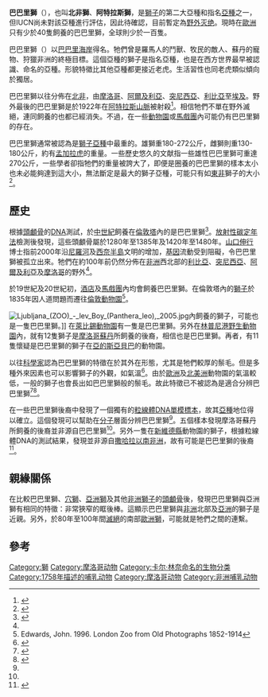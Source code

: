 {{NoteTA|zh-hans:北非狮;zh-hant:巴巴里獅|zh-hans:柏柏里;zh-hant:巴巴里}}
{{Subspeciesbox
| name = 巴巴里獅
| status = EW
| status_system = IUCN3.1
| status_ref = 
| species =  leo
| subspecies = leo
| species link= 獅
| authority = ([[Linnaeus|Linnaeus]], 1758)
| image = Barbary lion.jpg
| image_width = 250px
| genus = Panthera
| synonyms =
* ''Felis leo''
* ''Panthera leo berberisca''
}}
'''巴巴里獅'''（''{{lang|la|Panthera leo leo}}''），也叫'''北非獅'''、'''阿特拉斯獅'''，是[[獅子|獅子]]的第二大亞種和指名[[亞種|亞種]]之一，但IUCN尚未對該亞種進行評估，因此待確認，目前暫定為[[野外灭绝|野外灭绝]]。現時在[[歐洲|歐洲]]只有少於40隻飼養的巴巴里獅，全球則少於一百隻。

巴巴里獅（{{lang-en|Barbary lion}}）以[[巴巴里海岸|巴巴里海岸]]得名。牠們曾是羅馬人的鬥獸、牧民的敵人、蘇丹的寵物、狩獵非洲的終極目標。這個亞種的獅子是指名亞種，也是在西方世界最早被認識、命名的亞種。形貌特徵比其他亞種都更接近老虎。生活習性也同老虎類似傾向於獨居。

巴巴里獅以往分佈在[[北非|北非]]，由[[摩洛哥|摩洛哥]]、[[阿爾及利亞|阿爾及利亞]]、[[突尼西亞|突尼西亞]]、[[利比亞|利比亞]]至[[埃及|埃及]]。野外最後的巴巴里獅是於1922年在[[阿特拉斯山脈|阿特拉斯山脈]]被射殺<ref name=CAP>{{cite book en |editor=Nowell K, Jackson P |title=Wild Cats: Status Survey and Conservation Action Plan |url=http://carnivoractionplans1.free.fr/wildcats.pdf |format=PDF |year=1996 |publisher=IUCN/SSC Cat Specialist Group |location=Gland, Switzerland |isbn=2-8317-0045-0 |pages=17-21 |chapter=Panthera Leo |access-date=2009-02-09 |archive-date=2007-08-07 |archive-url=https://web.archive.org/web/20070807215533/http://carnivoractionplans1.free.fr/wildcats.pdf |dead-url=no }}</ref>。相信牠們不單在野外滅絕，連同飼養的也都已經消失。不過，在一些[[動物園|動物園]]或[[馬戲團|馬戲團]]內可能仍有巴巴里獅的存在。

巴巴里獅通常被認為是[[獅子|獅子]][[亞種|亞種]]中最重的。雄獅重180-272公斤，雌獅則重130-180公斤，約有[[孟加拉虎|孟加拉虎]]的重量。一些歷史悠久的文献指一些雄性巴巴里獅可重達270公斤，一些學者卻指牠們的重量被誇大了，即便是圈養的巴巴里獅的樣本太小也未必能夠達到這大小，無法斷定是最大的獅子亞種，可能只有如[[東非|東非]]獅子的大小<ref>{{Cite book en|author=Patterson, Bruce D.|year=2004|title=The Lions of Tsavo: Exploring the Legacy of Africa's Notorious Man-eaters|url=https://archive.org/details/lionsoftsavoexpl0000patt|publisher=McGraw-Hill Professional|pages=[https://archive.org/details/lionsoftsavoexpl0000patt/page/110 110]|isbn=0071363335}}</ref>。

== 歷史 ==
根據[[頭顱骨|頭顱骨]]的[[DNA|DNA]]測試，於[[中世紀|中世紀]]飼養在[[倫敦塔|倫敦塔]]內的是巴巴里獅<ref name="news.bbc.co.uk">{{Cite web |url=http://news.bbc.co.uk/2/hi/science/nature/7311134.stm |title=BBC NEWS: "Tower's royal lions 'from Africa'" |accessdate=2009-02-09 |archive-date=2017-07-07 |archive-url=https://web.archive.org/web/20170707234011/http://news.bbc.co.uk/2/hi/science/nature/7311134.stm |dead-url=no }}</ref>。[[放射性碳定年法|放射性碳定年法]]檢測後發現，這些頭顱骨屬於1280年至1385年及1420年至1480年。[[山口伸行|山口伸行]]博士指前2000年沿[[尼羅河|尼羅河]]及[[西奈半島|西奈半島]]文明的增加，[[基因|基因]]流動受到阻礙，令巴巴里獅被孤立出來。牠們在約100年前仍然分佈在[[非洲|非洲]]西北部的[[利比亞|利比亞]]、[[突尼西亞|突尼西亞]]、[[阿爾及利亞|阿爾及利亞]]及[[摩洛哥|摩洛哥]]的野外<ref name="news.bbc.co.uk"/>。

於19世紀及20世紀初，[[酒店|酒店]]及[[馬戲團|馬戲團]]內均會飼養巴巴里獅。在倫敦塔內的[[獅子|獅子]]於1835年因人道問題而遷往[[倫敦動物園|倫敦動物園]]<ref name=Edwards1996>Edwards, John. 1996. London Zoo from Old Photographs 1852-1914</ref>。

[[File:Ljubljana_(ZOO)_-_lev_Boy_(Panthera_leo),_2005.jpg|thumb]]內飼養的獅子，可能也是一隻巴巴里獅。]]
在[[萊比錫動物園|萊比錫動物園]]有一隻是巴巴里獅。另外在[[林普尼港野生動物園|林普尼港野生動物園]]內，就有12隻獅子是[[摩洛哥|摩洛哥]][[蘇丹_(稱謂)|蘇丹]]所飼養的後裔，相信也是巴巴里獅。再者，有11隻懷疑是巴巴里獅的獅子在[[亞的斯亞貝巴|亞的斯亞貝巴]]的動物園。

以往[[科學家|科學家]]認為巴巴里獅的特徵在於其外在形態，尤其是牠們較厚的鬃毛。但是多種外來因素也可以影響獅子的外觀，如氣溫<ref name=West2002>{{Cite journal en|author=West P.M., Packer C.|year=2002|title=Sexual selection, temperature, and the lion's mane|journal=Science|volume=297|pages=1339-1343}}</ref>。由於[[歐洲|歐洲]]及[[北美洲|北美洲]]動物園的氣溫較低，一般的獅子也會長出如巴巴里獅般的鬃毛。故此特徵已不被認為是適合分辨巴巴里獅<ref name=Yamaguchi2002>{{Cite journal en|author=Yamaguchi, N. & Haddane, B.|year=2002|title=The North African Barbary lion and the Atlas Lion Project|journal=International Zoo News|volume=49|pages=465-481}}</ref><ref name=Barnett2006>{{Cite journal en|author=Barnett, R., N. Yamaguchi, I. Barnes & A. Cooper |year=2006 |title=Lost populations and preserving genetic diversity in the lion ''Panthera leo'': Implications for its ''ex situ'' conservation |journal=Conservation Genetics |url=http://abc.zoo.ox.ac.uk/Papers/consgen06_lion.pdf |deadurl=yes |archiveurl=https://web.archive.org/web/20060824064412/http://abc.zoo.ox.ac.uk/Papers/consgen06_lion.pdf |archivedate=2006-08-24 }}</ref>。

在一些巴巴里獅後裔中發現了一個獨有的[[粒線體DNA|粒線體DNA]][[單模標本|單模標本]]，故其[[亞種|亞種]]地位得以確立。這個發現可以幫助在[[分子|分子]]層面分辨巴巴里獅<ref name=Barnett2006/>。五個樣本發現摩洛哥蘇丹所飼養的後裔並非源自巴巴里獅<ref name=Barnett2006/>。另外一隻在[[新維德縣|新維德縣]]動物園的獅子，根據粒線體DNA的測試結果，發現並非源自[[撒哈拉以南非洲|撒哈拉以南非洲]]，故有可能是巴巴里獅的後裔<ref name=Burger2006>{{Cite journal en|author=Burger, J. and Hemmer, H.|year=2006|title=Urgent call for further breeding of the relic zoo population of the critically endangered Barbary lion (''Panthera leo leo'' Linnaeus 1758)|journal=European Journal of Wildlife Research|volume=52|issue=1|pages=54-58|url=http://www.uni-mainz.de/FB/Biologie/Anthropologie/MolA/Download/Burger%20Hemmer%202006.pdf|deadurl=yes|archiveurl=https://web.archive.org/web/20070703152826/http://www.uni-mainz.de/FB/Biologie/Anthropologie/MolA/Download/Burger%20Hemmer%202006.pdf|archivedate=2007-07-03}}</ref>。

== 親緣關係 ==
在比較巴巴里獅、[[穴獅|穴獅]]、[[亞洲獅|亞洲獅]]及其他[[非洲|非洲]][[獅子|獅子]]的[[頭顱骨|頭顱骨]]後，發現巴巴里獅與亞洲獅有相同的特徵：非常狹窄的眶後棒。這顯示巴巴里獅與[[非洲|非洲]]北部及[[亞洲|亞洲]]的獅子是近親。另外，於80年至100年間[[滅絕|滅絕]]的南部[[歐洲獅|歐洲獅]]，可能就是牠們之間的連繫。

== 參考 ==
{{reflist}}
{{已滅絕貓科}}
{{Taxonbar|from=Q221094}}

[[Category:獅|Category:獅]]
[[Category:摩洛哥动物|Category:摩洛哥动物]]
[[Category:卡尔·林奈命名的生物分类|Category:卡尔·林奈命名的生物分类]]
[[Category:1758年描述的哺乳动物|Category:1758年描述的哺乳动物]]
[[Category:摩洛哥动物|Category:摩洛哥动物]]
[[Category:非洲哺乳动物|Category:非洲哺乳动物]]